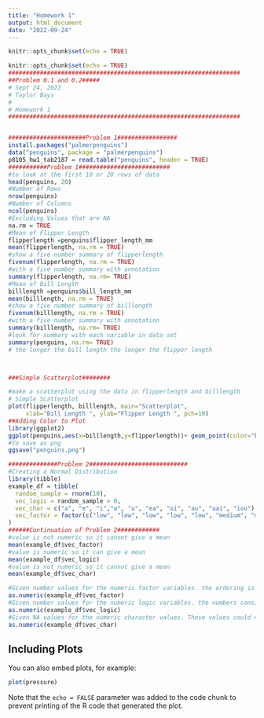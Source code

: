 ```yaml
---
title: "Homework 1"
output: html_document
date: "2022-09-24"
---
```


```r
knitr::opts_chunk$set(echo = TRUE)
```


```r
knitr::opts_chunk$set(echo = TRUE)
##################################################################
##Problem 0.1 and 0.2#####
# Sept 24, 2022
# Taylor Bays
#
# Homework 1
##################################################################


######################Problem 1#################
install.packages("palmerpenguins")
data("penguins", package = "palmerpenguins")
p8105_hw1_tab2187 = read.table("penguins", header = TRUE)
###########Problem 1##########################
#to look at the first 10 or 20 rows of data
head(penguins, 20)
#Number of Rows
nrow(penguins)
#Number of Columns
ncol(penguins)
#Excluding Values that are NA
na.rm = TRUE
#Mean of Flipper Length
flipperlength =penguins$flipper_length_mm
mean(flipperlength, na.rm = TRUE)
#show a five number summary of flipperlength
fivenum(flipperlength, na.rm = TRUE)
#with a five number summary with annotation
summary(flipperlength, na.rm= TRUE)
#Mean of Bill Length
billlength =penguins$bill_length_mm
mean(billlength, na.rm = TRUE)
#show a five number summary of billlength
fivenum(billlength, na.rm = TRUE)
#with a five number summary with annotation
summary(billlength, na.rm= TRUE)
#look for summary with each variable in data set
summary(penguins, na.rm= TRUE)
# the longer the bill length the longer the flipper length



###Simple Scatterplot########

#make a scatterplot using the data in flipperlength and billlength
# Simple Scatterplot
plot(flipperlength, billlength, main="Scatterplot",
     xlab="Bill Length ", ylab="Flipper Length ", pch=19)
##Adding Color to Plot
library(ggplot2)
ggplot(penguins,aes(x=billlength,y=flipperlength))+ geom_point(color="blue")
#To save as png
ggsave("penguins.png")

##############Problem 2############################
#Creating a Normal Distribution
library(tibble)
example_df = tibble(
  random_sample = rnorm(10),
  vec_logic = random_sample > 0,
  vec_char = c("a", "e", "i","o", "u", "ea", "oi", "au", "uai", "iou"),
  vec_factor = factor(c("low", "low", "low", "low", "low", "medium", "medium", "medium", "high", "high")),
)
######Continuation of Problem 2############
#value is not numeric so it cannot give a mean
mean(example_df$vec_factor)
#value is numeric so it can give a mean
mean(example_df$vec_logic)
#value is not numeric so it cannot give a mean
mean(example_df$vec_char)

#Given number values for the numeric factor variables. the ordering is alphabetically low is 2, medium is 3 and high is 1.
as.numeric(example_df$vec_factor)
#Given number values for the numeric logic variables. the numbers consist of zeroes and ones. represent when the number value in the random sample is greater than 0.
as.numeric(example_df$vec_logic)
#Given NA values for the numeric character values. These values could not be reasonably given numbers so the output is NA. This explains why I did not get a mean.
as.numeric(example_df$vec_char)


```

## Including Plots

You can also embed plots, for example:

```r
plot(pressure)
```

Note that the `echo = FALSE` parameter was added to the code chunk to prevent printing of the R code that generated the plot.
